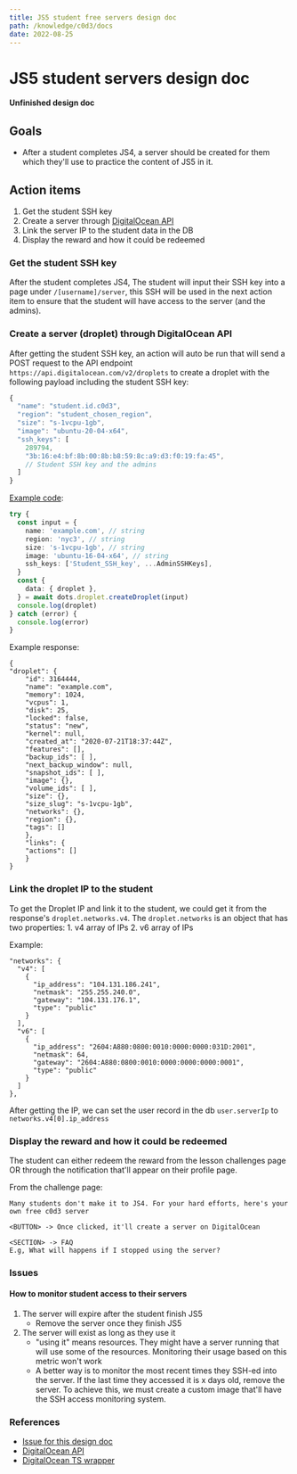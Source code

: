 ```yaml
---
title: JS5 student free servers design doc
path: /knowledge/c0d3/docs
date: 2022-08-25
---
```



<Layout title={props.pageContext.frontmatter.title}>
<MarkdownWrapper>

# JS5 student servers design doc

**Unfinished design doc**

## Goals

- After a student completes JS4, a server should be created for them which they'll use to practice the content of JS5 in it.

## Action items

1. Get the student SSH key
2. Create a server through [DigitalOcean API](https://github.com/pjpimentel/dots)
3. Link the server IP to the student data in the DB
4. Display the reward and how it could be redeemed

### Get the student SSH key

After the student completes JS4, The student will input their SSH key into a page under `/[username]/server`, this SSH will be used in the next action item to ensure that the student will have access to the server (and the admins).

### Create a server (droplet) through DigitalOcean API

After getting the student SSH key, an action will auto be run that will send a POST request to the API endpoint `https://api.digitalocean.com/v2/droplets` to create a droplet with the following payload including the student SSH key:

```js
{
  "name": "student.id.c0d3",
  "region": "student_chosen_region",
  "size": "s-1vcpu-1gb",
  "image": "ubuntu-20-04-x64",
  "ssh_keys": [
    289794,
    "3b:16:e4:bf:8b:00:8b:b8:59:8c:a9:d3:f0:19:fa:45",
    // Student SSH key and the admins
  ]
}
```

[Example code](https://dots.pimentel.co/src/droplet/#create-droplet):

```ts
try {
  const input = {
    name: 'example.com', // string
    region: 'nyc3', // string
    size: 's-1vcpu-1gb', // string
    image: 'ubuntu-16-04-x64', // string
    ssh_keys: ['Student_SSH_key', ...AdminSSHKeys],
  }
  const {
    data: { droplet },
  } = await dots.droplet.createDroplet(input)
  console.log(droplet)
} catch (error) {
  console.log(error)
}
```

Example response:

```
{
"droplet": {
    "id": 3164444,
    "name": "example.com",
    "memory": 1024,
    "vcpus": 1,
    "disk": 25,
    "locked": false,
    "status": "new",
    "kernel": null,
    "created_at": "2020-07-21T18:37:44Z",
    "features": [],
    "backup_ids": [ ],
    "next_backup_window": null,
    "snapshot_ids": [ ],
    "image": {},
    "volume_ids": [ ],
    "size": {},
    "size_slug": "s-1vcpu-1gb",
    "networks": {},
    "region": {},
    "tags": []
    },
    "links": {
    "actions": []
    }
}
```

### Link the droplet IP to the student

To get the Droplet IP and link it to the student, we could get it from the response's `droplet.networks.v4`. The `droplet.networks` is an object that has two properties: 1. v4 array of IPs 2. v6 array of IPs

Example:

```
"networks": {
  "v4": [
    {
      "ip_address": "104.131.186.241",
      "netmask": "255.255.240.0",
      "gateway": "104.131.176.1",
      "type": "public"
    }
  ],
  "v6": [
    {
      "ip_address": "2604:A880:0800:0010:0000:0000:031D:2001",
      "netmask": 64,
      "gateway": "2604:A880:0800:0010:0000:0000:0000:0001",
      "type": "public"
    }
  ]
},
```

After getting the IP, we can set the user record in the db `user.serverIp` to `networks.v4[0].ip_address`

### Display the reward and how it could be redeemed

The student can either redeem the reward from the lesson challenges page OR through the notification that'll appear on their profile page.

From the challenge page:

```
Many students don't make it to JS4. For your hard efforts, here's your own free c0d3 server

<BUTTON> -> Once clicked, it'll create a server on DigitalOcean

<SECTION> -> FAQ
E.g, What will happens if I stopped using the server?
```

### Issues

#### How to monitor student access to their servers

1. The server will expire after the student finish JS5
   - Remove the server once they finish JS5
2. The server will exist as long as they use it
   - "using it" means resources. They might have a server running that will use some of the resources. Monitoring their usage based on this metric won't work
   - A better way is to monitor the most recent times they SSH-ed into the server. If the last time they accessed it is x days old, remove the server. To achieve this, we must create a custom image that'll have the SSH access monitoring system.

### References

- [Issue for this design doc](#1938)
- [DigitalOcean API](https://docs.digitalocean.com/reference/api/api-reference)
- [DigitalOcean TS wrapper](https://github.com/pjpimentel/dots)

</MarkdownWrapper>
</Layout>
